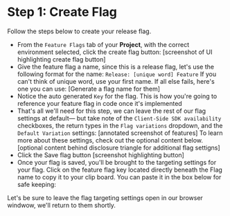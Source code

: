 
# Step 1: Create Flag

Follow the steps below to create your release flag.

- From the `Feature Flags` tab of your **Project**, with the correct environment selected, click the create flag button:
[screenshot of UI highlighting create flag button]
- Give the feature flag a name, since this is a release flag, let's use the following format for the name: 
`Release: [unique word] Feature`
If you can't think of unique word, use your first name. If all else fails, here's one you can use:
[Generate a flag name for them]
- Notice the auto generated `Key` for the flag. This is how you're going to reference your feature flag in code once it's implemented
- That's all we'll need for this step, we can leave the rest of our flag settings at default— but take note of the `Client-Side SDK availability` checkboxes, the return types in the `Flag variations` dropdown, and the `Default Variation` settings:
[annotated screenshot of features]
To learn more about these settings, check out the optional content below.
[optional content behind disclosure triangle for additional flag settigns]
- Click the Save flag button
[screenshot highlighting button]
- Once your flag is saved, you'll be brought to the targeting settings for your flag. Click on the feature flag key located directly beneath the Flag name to copy it to your clip board. You can paste it in the box below for safe keeping:

<FlagKeyInput />

Let's be sure to leave the flag targeting settings open in our browser windwow, we'll return to them shortly.
